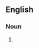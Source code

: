 {{also|Wanderers}}

==English==

===Noun===
{{head|en|noun plural form}}

# {{plural of|wanderer|lang=en}}